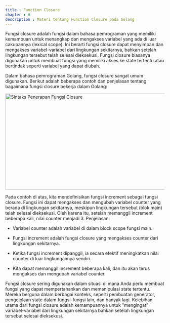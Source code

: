 ```yaml
---
title : Function Closure
chapter : 6
description : Materi tentang Function Closure pada Golang
---
```



Fungsi closure adalah fungsi dalam bahasa pemrograman yang memiliki 
kemampuan untuk menangkap dan mengakses variabel yang ada di luar 
cakupannya (lexical scope). Ini berarti fungsi closure dapat menyimpan dan 
mengakses variabel-variabel dari lingkungan sekitarnya, bahkan setelah 
lingkungan tersebut telah selesai dieksekusi. Fungsi closure biasanya 
digunakan untuk membuat fungsi yang memiliki akses ke state tertentu 
atau bertindak seperti variabel yang dapat diubah.

Dalam bahasa pemrograman Golang, fungsi closure sangat umum 
digunakan. Berikut adalah beberapa contoh dan penjelasan tentang 
bagaimana fungsi closure bekerja dalam Golang:

<Image src="/content/bab-6/bab-6-10.png" width="618" height="304" alt="Sintaks Penerapan Fungsi Closure" />


Pada contoh di atas, kita mendefinisikan fungsi increment sebagai fungsi 
closure. Fungsi ini dapat mengakses dan mengubah variabel counter yang 
berada di lingkungan sekitarnya, meskipun lingkungan tersebut (blok main) 
telah selesai dieksekusi. Oleh karena itu, setelah memanggil increment 
beberapa kali, nilai counter menjadi 3.
Penjelasan:

- Variabel counter adalah variabel di dalam block scope fungsi main.

- Fungsi increment adalah fungsi closure yang mengakses counter dari 
lingkungan sekitarnya.

- Ketika fungsi increment dipanggil, ia secara efektif meningkatkan nilai 
counter di luar lingkungannya sendiri.

- Kita dapat memanggil increment beberapa kali, dan itu akan terus 
mengakses dan mengubah variabel counter.

Fungsi closure sering digunakan dalam situasi di mana Anda perlu 
membuat fungsi yang dapat mempertahankan dan memanipulasi state 
tertentu. Mereka berguna dalam berbagai konteks, seperti pembuatan 
generator, pengelolaan state dalam fungsi-fungsi lain, dan banyak lagi. 
Kelebihan utama dari fungsi closure adalah kemampuannya untuk 
"mengingat" variabel-variabel dari lingkungan sekitarnya bahkan setelah 
lingkungan tersebut selesai dieksekusi.




